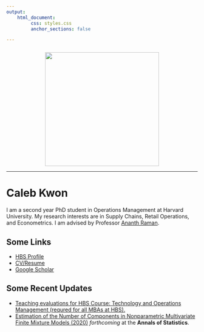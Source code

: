 ---
output: 
    html_document:
         css: styles.css
         anchor_sections: false

---

<!-- <script> -->
<!--    $(document).ready(function() { -->
<!--      $head = $('#header'); -->
<!--      $head.prepend('<img src=\"hbs.jpg\" style=\"float: right;width: 150px;\"/>') -->
<!--    }); -->
<!-- </script> -->

<!-- Global site tag (gtag.js) - Google Analytics -->
<script async src="https://www.googletagmanager.com/gtag/js?id=UA-165847699-1"></script>
<script>
  window.dataLayer = window.dataLayer || [];
  function gtag(){dataLayer.push(arguments);}
  gtag('js', new Date());

  gtag('config', 'UA-165847699-1');
</script>




<div style="margin-bottom:25px;">
</div>

<img src="images/caleb_1.jpg" height = "300" style ="display:block; margin-left: auto; margin-right:auto;">

<style type="text/css">
    /* default styles here for older browsers. 
       I tend to go for a 600px - 960px width max but using percentages
    */
    @media only screen and (min-width: 960px) {
        /* styles for browsers larger than 960px; */
    }
    @media only screen and (min-width: 1440px) {
        /* styles for browsers larger than 1440px; */
    }
    @media only screen and (min-width: 2000px) {
        /* for sumo sized (mac) screens */
    }
    @media only screen and (max-device-width: 480px) {
       /* styles for mobile browsers smaller than 480px; (iPhone) */
    }
    @media only screen and (device-width: 768px) {
       /* default iPad screens */
    }
    /* different techniques for iPad screening */
    @media only screen and (min-device-width: 481px) and (max-device-width: 1024px) and (orientation:portrait) {
      /* For portrait layouts only */
    }

    @media only screen and (min-device-width: 481px) and (max-device-width: 1024px) and (orientation:landscape) {
      /* For landscape layouts only */
    }
</style>


***

# Caleb Kwon 

I am a second year PhD student in Operations Management at Harvard University. My research interests are in Supply Chains, Retail Operations, and Econometrics. I am advised by Professor [Ananth Raman](https://www.hbs.edu/faculty/Pages/profile.aspx?facId=6534).  

## Some Links

  - [HBS Profile](https://www.hbs.edu/faculty/Pages/profile.aspx?facId=1160260) 
  - [CV/Resume](https://calebkwon.com/calebkwon_2021.pdf)
  - [Google Scholar](https://scholar.google.com/citations?user=mBw3GmIAAAAJ)

## Some Recent Updates
  
  - [Teaching evaluations for HBS Course: Technology and Operations Management (requred for all MBAs at HBS).](https://calebkwon.com/rctom_reviews)
  - [Estimation of the Number of Components in Nonparametric Multivariate Finite Mixture Models (2020)](https://www.dropbox.com/s/cxkmkbzp9b1azke/paper_draft_jun_2020.pdf?dl=0) *forthcoming* at the **Annals of Statistics**. 

